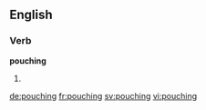 ==English==

===Verb===
'''pouching'''

# {{present participle of|pouch}}

[[de:pouching]]
[[fr:pouching]]
[[sv:pouching]]
[[vi:pouching]]